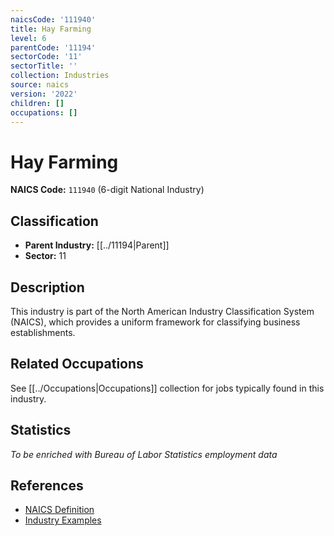 ```yaml
---
naicsCode: '111940'
title: Hay Farming
level: 6
parentCode: '11194'
sectorCode: '11'
sectorTitle: ''
collection: Industries
source: naics
version: '2022'
children: []
occupations: []
---
```

# Hay Farming

**NAICS Code:** `111940` (6-digit National Industry)

## Classification

- **Parent Industry:** [[../11194|Parent]]
- **Sector:** 11

## Description

This industry is part of the North American Industry Classification System (NAICS), which provides a uniform framework for classifying business establishments.

## Related Occupations

See [[../Occupations|Occupations]] collection for jobs typically found in this industry.

## Statistics

*To be enriched with Bureau of Labor Statistics employment data*

## References

- [NAICS Definition](https://www.census.gov/naics/)
- [Industry Examples](https://www.census.gov/naics/2022NAICS/)
